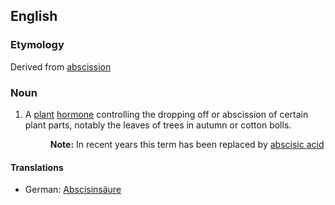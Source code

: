 ==English==
===Etymology===
Derived from [[abscission]]

===Noun===
{{infl|en|noun}}
#A [[plant]] [[hormone]] controlling the dropping off or abscission of certain plant parts, notably the leaves of trees in autumn or cotton bolls.
#:'''Note:''' In recent years this term has been replaced by [[abscisic acid]]

====Translations====
{{top}}
* German: [[Abscisinsäure]] {{f}}
{{bottom}}